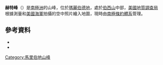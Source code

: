 {{coord|76|1|S|132|39|W|source:GNIS|display=title}}

'''赫特峰'''（{{lang-en|Hutt Peak}}）是[[南極洲|南極洲]]的山峰，位於[[瑪麗伯德地|瑪麗伯德地]]，處於[[伯西山|伯西山]]中部，[[美國地質調查局|美國地質調查局]]根據測量和[[美國海軍|美國海軍]]拍攝的空中照片繪入地圖，現時由[[南極條約體系|南極條約體系]]管理。

==參考資料==
*{{cite gnis | type = antarid | id = 7222| name = Hutt Peak | accessdate = 2012-07-05}}
*{{usgs-gazetteer|id=7222}}

{{DEFAULTSORT:Hutt Peak}}
[[Category:馬里伯地山峰|Category:馬里伯地山峰]]


{{MarieByrdLand-geo-stub}}